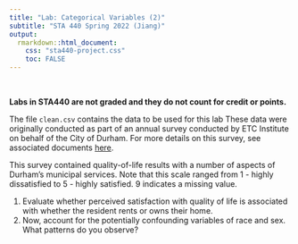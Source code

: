 ---
title: "Lab: Categorical Variables (2)"
subtitle: "STA 440 Spring 2022 (Jiang)"
output:
  rmarkdown::html_document:
    css: "sta440-project.css"
    toc: FALSE
---
<br>

**Labs in STA440 are not graded and they do not count for credit or points.** 

The file `clean.csv` contains the data to be used for this lab 
These data were originally conducted as part of an annual survey conducted by
ETC Institute on behalf of the City of Durham. For more details on this
survey, see associated documents [here](https://www.dconc.gov/county-departments/departments-a-e/county-manager/city-county-resident-survey).

This survey contained quality-of-life results with a number of aspects of 
Durham's municipal services. Note that this scale ranged from 1 - highly dissatisfied 
to 5 - highly satisfied. 9 indicates a missing value.

1. Evaluate whether perceived satisfaction with quality of life is associated with whether
the resident rents or owns their home.
2. Now, account for the potentially confounding variables of race and sex. What patterns
do you observe?